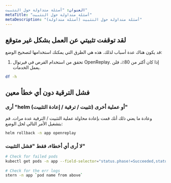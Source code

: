 ```yaml
---
العنوان: "أسئلة متداولة حول التثبيت"
metaTitle: "أسئلة متداولة حول التثبيت"
metaDescription: "أسئلة متداولة حول التثبيت (أسئلة متداولة)"
---
```


## لقد توقفت تثبيتي عن العمل بشكل غير متوقع
  
قد يكون هناك عدة أسباب لذلك. هذه هي الطرق التي يمكنك استخدامها لتصحيح الوضع:

1. تحقق من استخدام القرص في فيرتوال OpenReplay. إذا كان أكثر من 80٪، فلن يعمل الخدمات.


```bash  
df -h
```


## فشل الترقية دون أي خطأ معين
  
### أرى "helm أو عملية أخرى (تثبيت / ترقية / إعادة التثبيت)"

وعادة ما يعني ذلك أنك قمت بإعادة محاولة عملية التثبيت / الترقية عدة مرات. قم بتشغيل الأمر التالي لحل الوضع:


```bash
helm rollback -n app openreplay
```


### لا أرى أي أخطاء، فقط "فشل التثبيت"


```bash
# Check for failed pods
kubectl get pods -n app --field-selector="status.phase!=Succeeded,status.phase!=Running" -o custom-columns="POD:metadata.name"
        
# Check for the err logs
stern -n app `pod name from above`
 ```

